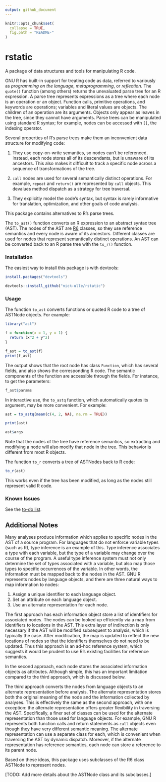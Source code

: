 ```yaml
---
output: github_document
---
```


<!-- README.md is generated from README.Rmd. Please edit that file -->

```r
knitr::opts_chunk$set(
  collapse = TRUE,
  fig.path = "README-"
)
```

# rstatic

A package of data structures and tools for manipulating R code.

GNU R has built-in support for treating code as data, referred to variously as
_programming on the language_, _metaprogramming_, or _reflection_. The
`quote()` function (among others) returns the unevaluated parse tree for an R
expression. A parse tree represents expressions as a tree where each node is an
operation or an object. Function calls, primitive operations, and keywords are
operations; variables and literal values are objects. The children of an
operation are its arguments. Objects only appear as leaves in the tree, since
they cannot have arguments. Parse trees can be manipulated using standard R
syntax; for example, nodes can be accessed with `[[`, the indexing operator.

Several properties of R's parse trees make them an inconvenient data structure
for modifying code:

1. They use copy-on-write semantics, so nodes can't be referenced. Instead,
   each node stores all of its descendants, but is unaware of its ancestors.
   This also makes it difficult to track a specific node across a sequence of
   transformations of the tree.

2. `call` nodes are used for several semantically distinct operations. For
   example, `repeat` and `return()` are represented by `call` objects. This
   devalues method dispatch as a strategy for tree traversal.

3. They explicitly model the code's syntax, but syntax is rarely informative
   for translation, optimization, and other goals of code analysis. 

This package contains alternatives to R's parse trees.

The `to_ast()` function converts an R expression to an abstract syntax tree
(AST). The nodes of the AST are [R6][] classes, so they use reference semantics
and every node is aware of its ancestors. Different classes are used for nodes
that represent semantically distinct operations. An AST can be converted back
to an R parse tree with the `to_r()` function.

[R6]: https://github.com/wch/R6/

### Installation

The easiest way to install this package is with devtools:

```r
install.packages("devtools")

devtools::install_github("nick-ulle/rstatic")
```

### Usage 

The function `to_ast` converts functions or quoted R code to a tree of ASTNode
objects. For example:
```r
library("ast")

f = function(x = 1, y = 1) {
  return (x^2 + y^2)
}

f_ast = to_ast(f)
print(f_ast)
```
The output shows that the root node has class `Function`, which has several
fields, and also shows the corresponding R code. The semantic components of the
function are accessible through the fields. For instance, to get the
parameters:
```r
f_ast$params
```

In interactive use, the `to_astq` function, which automatically quotes its
argument, may be more convenient. For example:
```r
ast = to_astq(mean(c(4, 2, NA), na.rm = TRUE))

print(ast)

ast$args
```
Note that the nodes of the tree have reference semantics, so extracting and
modifying a node will also modify that node in the tree. This behavior is
different from most R objects.

The function `to_r` converts a tree of ASTNodes back to R code:
```r
to_r(ast)
```
This works even if the tree has been modified, as long as the nodes still
represent valid R code.


### Known Issues

See the [to-do list](TODO.md).


## Additional Notes

Many analyses produce information which applies to specific nodes in the AST of
a source program. For languages that do not enforce variable types (such as R),
type inference is an example of this. Type inference associates a type with
each variable, but the type of a variable may change over the course of the
program. A useful type inference system must not only determine the set of
types associated with a variable, but also map those types to specific
occurrences of the variable. In other words, the information must be mapped
back to the nodes in the AST. GNU R represents nodes by language objects, and
there are three natural ways to map information to nodes:

1. Assign a unique identifier to each language object.
2. Set an attribute on each language object.
3. Use an alternate representation for each node.

The first approach has each information object store a list of identifiers for
associated nodes. The nodes can be looked up efficiently via a map from
identifiers to locations in the AST. This extra layer of indirection is only
necessary if the AST will be modified subsequent to analysis, which is
typically the case. After modification, the map is updated to reflect the new
locations of nodes so that the identifiers themselves do not need to be
updated. Thus this approach is an ad-hoc reference system, which suggests it
would be prudent to use R's existing facilities for reference semantics.

In the second approach, each node stores the associated information objects as
attributes. Although simple, this has an important limitation compared to the
third approach, which is discussed below.

The third approach converts the nodes from language objects to an alternate
representation before analysis. The alternate representation stores both the
original meaning of the node and the information collected by analyses. This is
effectively the same as the second approach, with one exception: the alternate
representation offers greater flexibility in traversing the AST. Specifically,
a finer set of classes can be used for the alternate representation than those
used for language objects. For example, GNU R represents both function calls
and return statements as `call` objects even though they have very different
semantic meaning. The alternate representation can use a separate class for
each, which is convenient when traversing the AST by dynamic dispatch.
Moreover, if the alternate representation has reference semantics, each node
can store a reference to its parent node.

Based on these ideas, this package uses subclasses of the R6 class ASTNode to
represent nodes.

[TODO: Add more details about the ASTNode class and its subclasses.]
